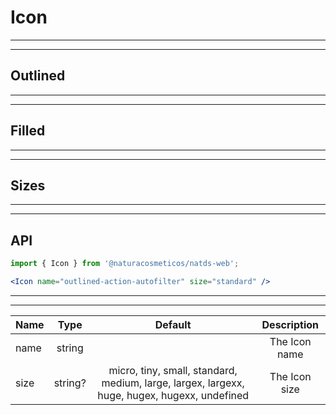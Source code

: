 
# Icon

---
---

## Outlined

<Provider theme={themes.natura.light}>
  <ComponentWithLabel componentList={outlined} />
</Provider>

---
---

## Filled

<Provider theme={themes.natura.light}>
  <ComponentWithLabel componentList={filled} />
</Provider>

---
---

## Sizes

<Provider theme={themes.natura.light}>
  <ComponentWithLabel componentList={sizes} itemsPerRow={9} />
</Provider>

---
---

## API

```jsx highlight-line="2"
import { Icon } from '@naturacosmeticos/natds-web';

<Icon name="outlined-action-autofilter" size="standard" />
```

---
---

| Name           | Type           | Default                                                                                       | Description
| :--            | :-:            | :-:                                                                                           | :-:
| name           | string         |                                                                                               | The Icon name
| size           | string?        | micro, tiny, small, standard, medium, large, largex, largexx, huge, hugex, hugexx, undefined  | The Icon size
